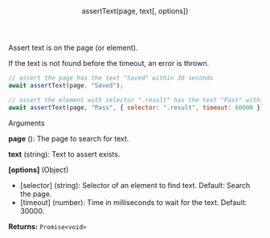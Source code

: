 
<Layout>

<Header>assertText(page, text[, options])</Header>

Assert text is on the page (or element).

If the text is not found before the timeout, an error is thrown.

```js
// assert the page has the text "Saved" within 30 seconds
await assertText(page, "Saved");

// assert the element with selector ".result" has the text "Pass" within 60 seconds
await assertText(page, "Pass", { selector: ".result", timeout: 60000 });
```

<SubHeader>Arguments</SubHeader>

**page** (<Playwright page />): The page to search for text.

**text** (string): Text to assert exists.

**[options]** (Object)

- [selector] (string): Selector of an element to find text. Default: Search the page.
- [timeout] (number): Time in milliseconds to wait for the text. Default: 30000.

**Returns:** `Promise<void>`

</Layout>
